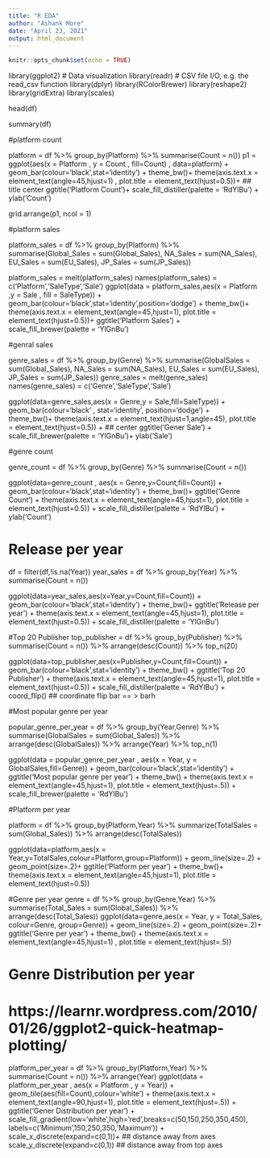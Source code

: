 ---
title: "R EDA"
author: "Ashank More"
date: "April 23, 2021"
output: html_document
---

```{r setup, include=FALSE}
knitr::opts_chunk$set(echo = TRUE)
```

library(ggplot2) # Data visualization
library(readr) # CSV file I/O, e.g. the read_csv function
library(dplyr)
library(RColorBrewer)
library(reshape2)
library(gridExtra)
library(scales)

head(df)

summary(df)

#platform count

platform = df %>% group_by(Platform) %>% summarise(Count = n())
p1 = ggplot(aes(x = Platform , y = Count , fill=Count) , data=platform) +
geom_bar(colour='black',stat='identity') +
theme_bw()+
theme(axis.text.x = element_text(angle=45,hjust=1) , 
      plot.title = element_text(hjust=0.5))+  ## title center
ggtitle('Platform Count')+
scale_fill_distiller(palette = 'RdYlBu') +
ylab('Count')

grid.arrange(p1, ncol = 1)



#platform sales

platform_sales = df %>% group_by(Platform) %>% summarise(Global_Sales = sum(Global_Sales),
                                                         NA_Sales = sum(NA_Sales),
                                                         EU_Sales = sum(EU_Sales),
                                                         JP_Sales = sum(JP_Sales))

platform_sales = melt(platform_sales)
names(platform_sales) = c('Platform','SaleType','Sale')
ggplot(data = platform_sales,aes(x = Platform ,y = Sale , fill = SaleType)) + 
geom_bar(colour='black',stat='identity',position='dodge') + 
theme_bw()+
theme(axis.text.x = element_text(angle=45,hjust=1),
      plot.title = element_text(hjust=0.5))+
ggtitle('Platform Sales') +
scale_fill_brewer(palette = 'YlGnBu')


#genral sales

genre_sales = df %>% group_by(Genre) %>% summarise(GlobalSales = sum(Global_Sales),
                                                   NA_Sales = sum(NA_Sales),
                                                   EU_Sales = sum(EU_Sales),
                                                   JP_Sales = sum(JP_Sales)) 
genre_sales = melt(genre_sales)
names(genre_sales) = c('Genre','SaleType','Sale')

ggplot(data=genre_sales,aes(x = Genre,y = Sale,fill=SaleType)) + 
geom_bar(colour='black' , stat='identity', position='dodge') +  
theme_bw()+
theme(axis.text.x = element_text(hjust=1,angle=45),
      plot.title = element_text(hjust=0.5)) + ## center 
ggtitle('Gener Sale') + 
scale_fill_brewer(palette = 'YlGnBu')+
ylab('Sale')


#genre count

genre_count = df %>% group_by(Genre) %>% summarise(Count = n())

ggplot(data=genre_count , aes(x = Genre,y=Count,fill=Count)) +
geom_bar(colour='black',stat='identity') +
theme_bw()+
ggtitle('Genre Count') + 
theme(axis.text.x = element_text(angle=45,hjust=1),
      plot.title = element_text(hjust=0.5)) +
scale_fill_distiller(palette = 'RdYlBu') + 
ylab('Count')




# Release per year
df = filter(df,!is.na(Year))
year_sales = df %>%  group_by(Year) %>% summarise(Count = n()) 

ggplot(data=year_sales,aes(x=Year,y=Count,fill=Count)) + 
geom_bar(colour='black',stat='identity') + 
theme_bw()+
ggtitle('Release per year') +
theme(axis.text.x = element_text(angle=45,hjust=1),
      plot.title = element_text(hjust=0.5)) + 
scale_fill_distiller(palette = 'YlGnBu')


#Top 20 Publisher
top_publisher = df %>% group_by(Publisher) %>% 
                summarise(Count = n()) %>% 
                arrange(desc(Count)) %>% top_n(20)

ggplot(data=top_publisher,aes(x=Publisher,y=Count,fill=Count)) +
geom_bar(colour='black',stat='identity') + 
theme_bw() +
ggtitle('Top 20 Publisher') + 
theme(axis.text.x = element_text(angle=45,hjust=1),
      plot.title = element_text(hjust=0.5)) + 
scale_fill_distiller(palette = 'RdYlBu') + 
coord_flip() ## coordinate flip bar == > barh


#Most popular genre per year

popular_genre_per_year = df %>% group_by(Year,Genre) %>% 
                         summarise(GlobalSales = sum(Global_Sales)) %>%
                         arrange(desc(GlobalSales)) %>%
                         arrange(Year) %>% top_n(1)

ggplot(data = popular_genre_per_year , 
       aes(x = Year, y = GlobalSales,fill=Genre)) +
geom_bar(colour='black',stat='identity') +
ggtitle('Most popular genre per year') +
theme_bw() +
theme(axis.text.x = element_text(angle=45,hjust=1),
      plot.title = element_text(hjust=.5)) +
scale_fill_brewer(palette = 'RdYlBu')



#Platform per year

platform = df %>% group_by(Platform,Year) %>%
           summarize(TotalSales = sum(Global_Sales)) %>%
           arrange(desc(TotalSales))

ggplot(data=platform,aes(x = Year,y=TotalSales,colour=Platform,group=Platform)) + 
geom_line(size=.2) + 
geom_point(size=.2)+
ggtitle('Platform per year') + 
theme_bw()+
theme(axis.text.x = element_text(angle=45,hjust=1),
      plot.title = element_text(hjust=0.5))


#Genre per year
genre = df %>% group_by(Genre,Year) %>%
        summarise(Total_Sales = sum(Global_Sales)) %>%
        arrange(desc(Total_Sales))
ggplot(data=genre,aes(x = Year, y = Total_Sales, colour=Genre, group=Genre)) + 
geom_line(size=.2) + 
geom_point(size=.2)+
ggtitle('Genre per year') + 
theme_bw() + 
theme(axis.text.x = element_text(angle=45,hjust=1) ,
      plot.title = element_text(hjust=.5))
      
      
# Genre Distribution per year
# https://learnr.wordpress.com/2010/01/26/ggplot2-quick-heatmap-plotting/
platform_per_year = df %>% group_by(Platform,Year) %>% summarise(Count = n()) %>% arrange(Year)
ggplot(data = platform_per_year , aes(x = Platform , y = Year)) +
geom_tile(aes(fill=Count),colour='white') + 
theme(axis.text.x = element_text(angle=90,hjust=1),
      plot.title = element_text(hjust=.5)) +
ggtitle('Gener Distribution per year') + 
scale_fill_gradient(low='white',high='red',breaks=c(50,150,250,350,450),
                    labels=c('Minimum',150,250,350,'Maximum')) +
scale_x_discrete(expand=c(0,1))+ ## distance away from axes
scale_y_discrete(expand=c(0,1)) ## distance away from top axes      
      
      
      
      
      
      
      
      
      